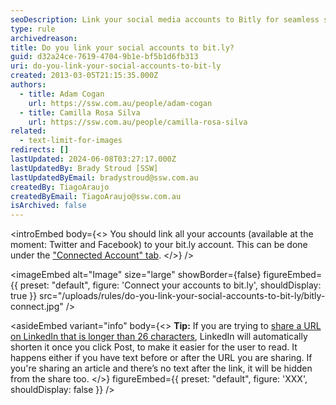 ```yaml
---
seoDescription: Link your social media accounts to Bitly for seamless sharing and tracking of URLs across platforms.
type: rule
archivedreason:
title: Do you link your social accounts to bit.ly?
guid: d32a24ce-7619-4704-9b1e-bf5b1d6fb313
uri: do-you-link-your-social-accounts-to-bit-ly
created: 2013-03-05T21:15:35.000Z
authors:
  - title: Adam Cogan
    url: https://ssw.com.au/people/adam-cogan
  - title: Camilla Rosa Silva
    url: https://ssw.com.au/people/camilla-rosa-silva
related:
  - text-limit-for-images
redirects: []
lastUpdated: 2024-06-08T03:27:17.000Z
lastUpdatedBy: Brady Stroud [SSW]
lastUpdatedByEmail: bradystroud@ssw.com.au
createdBy: TiagoAraujo
createdByEmail: TiagoAraujo@ssw.com.au
isArchived: false
---
```


<introEmbed
  body={<>
You should link all your accounts (available at the moment: Twitter and Facebook) to your bit.ly account. This can be done under the ["Connected Account" tab](https://bitly.com/a/settings/connected).
  </>}
/>

<imageEmbed
  alt="Image"
  size="large"
  showBorder={false}
  figureEmbed={{
    preset: "default",
    figure: 'Connect your accounts to bit.ly',
    shouldDisplay: true
  }}
  src="/uploads/rules/do-you-link-your-social-accounts-to-bit-ly/bitly-connect.jpg"
/>

<asideEmbed
  variant="info"
  body={<>
    **Tip:** If you are trying to [share a URL on LinkedIn that is longer than 26 characters](https://www.linkedin.com/help/linkedin/answer/3439), LinkedIn will automatically shorten it once you click Post, to make it easier for the user to read. It happens either if you have text before or after the URL you are sharing. If you're sharing an article and there’s no text after the link, it will be hidden from the share too.
  </>}
  figureEmbed={{
    preset: "default",
    figure: 'XXX',
    shouldDisplay: false
  }}
/>
